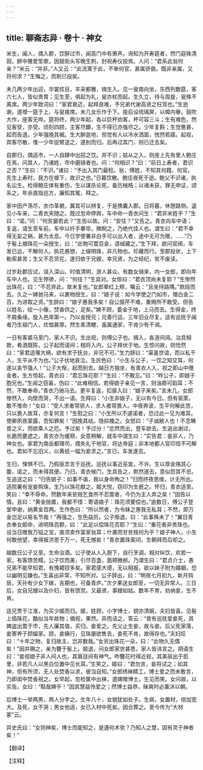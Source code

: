 ```yaml
---
---
---
```

title: 聊斋志异 · 卷十 · 神女
---

米生，闽人，偶入郡，饮醉过市，闻高门中有箫声。询知为开寿筵者，然门庭殊清寂。醉中雅爱笙歌，因就街头写晚生刺，封祝寿仪投焉。人问：“君系此翁何亲？”米云：“并非。”人又云：“此流寓于此，不审何官，甚属骄倨。既非亲属，又将何求？”生悔之，而刺已投矣。

未几两少年出迎，华裳炫目，丰采都雅，揖生入。见一叟南向坐，东西列数筵，客六七人，皆似贵胄；见生至，俱起为礼，叟亦杖而起。生久立，待与周旋，叟殊不离席。两少年致词曰：“家君衰迈，起拜良难，予兄弟代谢高贤之枉驾也。”生逊谢。遂增一筵于上，与叟接席。未几女乐作于下。座后设琉璃屏，以幛内眷。鼓吹大作，座客无哗。筵将终，两少年起，各以巨杯劝客，杯可容三斗；生有难色，然见客受，亦受。顷刻四顾，主客尽釂，生不得已亦强尽之。少年复斟；生觉惫甚，起而告退。少年强挽其裾。生大醉逖地，但觉有人以冷水洒面，恍然若寤。起视，宾客尽散，惟一少年捉臂送之，遂别而归。后再过其门，则已迁去矣。

自郡归，偶适市，一人自肆中出招之饮。并不识；姑从之入，则座上先有里人鲍庄在焉。问其人，乃诸姓，市中磨镜者也。问：“何相识？”曰：“前日上寿者，君识之否？”生曰：“不识。”诸曰：“予出入其门最稔。翁，傅姓，不知其何籍、何官。先生上寿时，我方在墀下，故识之也。”日暮饮散。鲍庄夜死于途。鲍父不识诸，执名讼生。检得鲍庄体有重伤，生以谋杀论死，备历械梏；以诸未获，罪无申证，颂系之。年余直指巡方，廉知其冤，释之。

家中田产荡尽，衣巾革褫，冀其可以辨复，于是携囊入郡。日将暮，休憩路侧。遥见小车来，二青衣夹随之。既过忽命停舆，车中命一青衣问生：“君非米姓乎？”生曰：“诺。”问：“何贫窭若此？”生告以故。问：“安往？”又告之。青衣向车中语；复返，请生至车前。车中以纤手搴帘，微睨之，乃绝代佳人也。谓生曰：“君不幸得无妄之祸，甚为太息。今日学使署非白手可以出入者，途中无可为赠，……”乃于髻上摘珠花一朵授生，曰：“此物可鬻百金，请缄藏之。”生下拜，欲问官阀，车发已远，不解何人。执花悬想，上缀明珠，非凡物也。珍藏而行。至郡投状，上下勒索甚苦；生又不忍货花，遂归依于兄嫂，幸兄贤，为之经纪，贫不废读。

过岁赴郡应试，误入深山。时值清明，游人甚众。有数女骑来，内一女郎，即向年车中人也。见生停骖，问：“何往？”生具对。女惊曰：“君衣顶尚未复耶？”生惨然出珠花，曰：“不忍弃此，故未复也。”女郎晕红上颊，嘱云：“且坐待路隅。”款段而去。久之一婢驰马来，以裹物授生，曰：“娘子说：如今学使之门如市，赠白金二百，为进取之资。”生辞曰：“娘子惠我多矣！自公掇芹不难，重赐所不敢受。但告以姓名，绘一小像，焚香供之，足矣。”婢不顾，委金于地，上马而去。生得金，终不屑夤缘。旋入邑庠第一。乃以金授兄；兄善行运，三年旧业尽复。适有巡抚于闽者乃生祖门人，优恤甚厚。然生素清鲠，虽属通家，不肯少有干谒。

一日有客裘马至门，家人不识。生出视，则傅公子也。揖入，各道间阔。治具相款，肴酒既陈，公子起而请间；相将入内，公子拜伏于地。生惊问故，则怆然曰：“家君适罹大祸，欲有求于抚台，非兄不可。”生力辞曰：“渠虽世谊，而以私干人，生平从不为也。”公子伏地哀泣。生厉色曰：“小生与公子，一饮之知交耳，何遂以丧节强人！”公子大惭，起而别去。越日方独坐，有青衣人入，视之即山中赠金者。生方惊起，青衣曰：“君忘珠花耶？”生曰：“不敢忘。”曰：“昨公子，即娘子胞兄也。”生闻之窃喜，伪曰：“此难相信。若得娘子亲见一言，则油鼎可蹈耳；不然，不敢奉命。”青衣乃驰马去。更半复返，扣扉入曰：“娘子来矣。”言未几，女郎惨然入，向壁而哭，不出一语。生拜曰：“小生非娘子，无以有今日。但有驱策，敢不惟命！”女曰：“受人求者常骄人，求人者常畏人。中夜奔波，生平何解此苦，只以畏人故耳，亦复何言！”生慰之曰：“小生所以不遽诺者，恐过此一见为难耳。使卿夙夜蒙露，吾知罪矣！”因挽其祛。隐抑搔之。女怒曰：“子诚敝人也！不念畴昔之义，而欲乘人之厄。予过矣！予过分！”忿然而出，登车欲去。生追出谢过，长跪而要遮之。青衣亦为缓颊，女意稍解，就车中谓生曰：“实告君：妾非人，乃神女也。家君为南岳都理司，偶失礼于地官，将达帝庭；非本地都人官印信不可解也。君如不忘旧义，以黄纸一幅为妾求之。”言已，车发遂去。

生归，悚惧不已。乃假驱祟言于巡抚。巡抚以事近巫盅，不许。生以厚金赂其心腹，诺之，而未得其便。乃归，青衣候门，生具告之，默然遂去，意似怨其不忠。生追送之曰：“归告娘子：如事不谐，我以身命殉之！”归而终夜思维，计无所出。适院署有宠妾购珠，生乃以珠花献之。姬大悦，窃印为生嵌之。怀归，青衣适至。笑曰：“幸不辱命。然数年来贫贱乞食所不忍鬻者，今仍为主人弃之矣！”因告以情。且曰：“黄金抛置，我都不惜：寄语娘子：珠花须要偿也。”逾数日，傅公子登堂申谢，纳黄金百两。生作色曰：“所以然者，为令妹之惠我无私耳；不然，即万金岂足以易名节哉！”再强之，生色益厉。公子惭退，曰：“此事殊未了！”翼日青衣奉女郎命，进明珠百颗，曰：“此足以偿珠花否耶？”生曰：“重花者非贵珠也。设当日赠我万镒之宝，直须卖作富家翁耳；什袭而甘贫贱何为乎？娘子神人，小生何敢他望，幸得报洪恩于万一，死无憾矣！”青衣置珠案间，生朝拜而后却之。

越数日公子又至。生命治酒。公子使从人入厨下，自行烹调，相对纵饮，欢若一家。有客馈苦糯，公子饮而美，引尽百盏，面颊微赪。乃谓生曰：“君贞介士，愚兄弟不能早知君，有愧裙钗多矣。家君感大德，无以相报，欲以妹子附为婚姻，恐以幽明见嫌也。”生喜出非常，不知所对。公子辞出，曰：“明夜七月初九，新月钩辰，天孙有少女下嫁，吉期也，可备青庐。”次夕果送女郎至，一切无异常人。三日后，女自兄嫂以及仆妇，皆有馈赏。又最贤，事嫂如姑。数年不育，劝纳妾，生不肯。

适兄贾于江淮，为买少姬而归。姬，姓顾，小字博士，貌亦清婉，夫妇皆喜。见髻上插珠花，酷似当年故物；摘视，果然。异而诘之，答云：“昔有巡抚爱妾死，其婢盗出鬻于市，先人廉其值，买归。妾爱之。先父止生妾，故与妾。后父死家落，妾寄养于顾媪家。顾，妾姨行，见珠屡欲售去，妾死不肯，故得存也。”夫妇叹曰：“十年之物，复归故主，岂非数哉。”女另出珠花一朵，曰：“此物久无偶矣！”因并赐之，亲为簪于髻上。姬退，问女郎家世甚悉，家人皆讳言之。阴语生曰：“妾视娘子非人间人也，其眉目间有神气。昨簪花时得近视，其美丽出于肌里，非若凡人以黑白位置中见长耳。”生笑之。姬曰：“君勿言，妾将试之；如其神，但有所须，无人处焚香以求，彼当自知。”女郎绣袜精工，博士爱之而未敢言，乃即闺中焚香祝之。女早起，忽检箧中出袜，遣婢赠博士。生见而笑。女问故，以实告。女曰：“黠哉婢乎！”因其慧益怜爱之；然博士益恭，昧爽时必薰沐以朝。

后博士一举两男，两人分字之。生年八十，女貌犹如处子。生病，女置材，倍加宽大。及死，女不哭；男女他适，女已入材中死矣。因合葬之。至今传为“大材冢”云。

异史氏曰：“女则神矣，博士而能知之，是遵何术欤？乃知人之慧，固有灵于神者矣！”

【翻译】

【注释】

